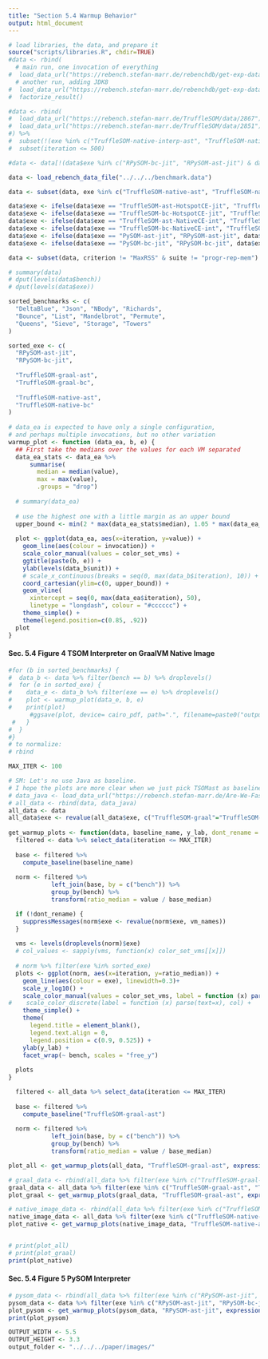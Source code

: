 ```yaml
---
title: "Section 5.4 Warmup Behavior"
output: html_document
---
```



```r
# load libraries, the data, and prepare it
source("scripts/libraries.R", chdir=TRUE)
#data <- rbind(
  # main run, one invocation of everything
#  load_data_url("https://rebench.stefan-marr.de/rebenchdb/get-exp-data/1518"),
  # another run, adding JDK8
#  load_data_url("https://rebench.stefan-marr.de/rebenchdb/get-exp-data/1523")) %>%
#  factorize_result()

#data <- rbind(
#  load_data_url("https://rebench.stefan-marr.de/TruffleSOM/data/2867"), # tsom
#  load_data_url("https://rebench.stefan-marr.de/TruffleSOM/data/2851") # pysom
#) %>% 
#  subset(!(exe %in% c("TruffleSOM-native-interp-ast", "TruffleSOM-native-interp-bc", "RPySOM-bc-interp", "RPySOM-ast-interp"))) %>%
#  subset(iteration <= 500)

#data <- data[!(data$exe %in% c("RPySOM-bc-jit", "RPySOM-ast-jit") & data$suite %in% c("macro-startup", "micro-startup")),] # those were ran by mistake

data <- load_rebench_data_file("../../../benchmark.data")

data <- subset(data, exe %in% c("TruffleSOM-native-ast", "TruffleSOM-native-bc", "TruffleSOM-ast-HotspotCE-jit", "TruffleSOM-bc-HotspotCE-jit", "PySOM-ast-jit", "PySOM-bc-jit"))

data$exe <- ifelse(data$exe == "TruffleSOM-ast-HotspotCE-jit", "TruffleSOM-graal-ast", data$exe)
data$exe <- ifelse(data$exe == "TruffleSOM-bc-HotspotCE-jit", "TruffleSOM-graal-bc", data$exe)
data$exe <- ifelse(data$exe == "TruffleSOM-ast-NativeCE-int", "TruffleSOM-native-ast", data$exe)
data$exe <- ifelse(data$exe == "TruffleSOM-bc-NativeCE-int", "TruffleSOM-native-bc", data$exe)
data$exe <- ifelse(data$exe == "PySOM-ast-jit", "RPySOM-ast-jit", data$exe)
data$exe <- ifelse(data$exe == "PySOM-bc-jit", "RPySOM-bc-jit", data$exe)

data <- subset(data, criterion != "MaxRSS" & suite != "progr-rep-mem")

# summary(data)
# dput(levels(data$bench))
# dput(levels(data$exe))

sorted_benchmarks <- c(
  "DeltaBlue", "Json", "NBody", "Richards", 
  "Bounce", "List", "Mandelbrot", "Permute",
  "Queens", "Sieve", "Storage", "Towers"
)

sorted_exe <- c(
  "RPySOM-ast-jit",
  "RPySOM-bc-jit",
  
  "TruffleSOM-graal-ast",
  "TruffleSOM-graal-bc",
  
  "TruffleSOM-native-ast",
  "TruffleSOM-native-bc"
)
    
# data_ea is expected to have only a single configuration,
# and perhaps multiple invocations, but no other variation
warmup_plot <- function (data_ea, b, e) {
  ## First take the medians over the values for each VM separated
  data_ea_stats <- data_ea %>%
      summarise(
        median = median(value),
        max = max(value),
        .groups = "drop")
  
  # summary(data_ea)
  
  # use the highest one with a little margin as an upper bound
  upper_bound <- min(2 * max(data_ea_stats$median), 1.05 * max(data_ea_stats$max))
  
  plot <- ggplot(data_ea, aes(x=iteration, y=value)) +
    geom_line(aes(colour = invocation)) +
    scale_color_manual(values = color_set_vms) +
    ggtitle(paste(b, e)) +
    ylab(levels(data_b$unit)) +
    # scale_x_continuous(breaks = seq(0, max(data_b$iteration), 10)) +
    coord_cartesian(ylim=c(0, upper_bound)) +
    geom_vline(
      xintercept = seq(0, max(data_ea$iteration), 50),
      linetype = "longdash", colour = "#cccccc") +
    theme_simple() +
    theme(legend.position=c(0.85, .92))
  plot
}
```

#### Sec. 5.4 Figure 4 TSOM Interpreter on GraalVM Native Image

```r
#for (b in sorted_benchmarks) { 
#  data_b <- data %>% filter(bench == b) %>% droplevels()
#  for (e in sorted_exe) { 
#    data_e <- data_b %>% filter(exe == e) %>% droplevels()
#    plot <- warmup_plot(data_e, b, e)
#    print(plot)
      #ggsave(plot, device= cairo_pdf, path=".", filename=paste0("output_graphs_warmup/", b, e, ".pdf"), dpi=300, height=50, width=50, units="mm", family="Arial")
 #   }
#  } 
#}
# to normalize:
# rbind

MAX_ITER <- 100

# SM: Let's no use Java as baseline.
# I hope the plots are more clear when we just pick TSOMast as baseline (TruffleSOM-graal-ast)
# data_java <- load_data_url("https://rebench.stefan-marr.de/Are-We-Fast-Yet/data/2858") %>% filter(exe=="Java-C2-jit")
# all_data <- rbind(data, data_java)
all_data <- data
all_data$exe <- revalue(all_data$exe, c("TruffleSOM-graal"="TruffleSOM-graal-ast"))
  
get_warmup_plots <- function(data, baseline_name, y_lab, dont_rename = FALSE) {
  filtered <- data %>% select_data(iteration <= MAX_ITER)
  
  base <- filtered %>%
    compute_baseline(baseline_name)
  
  norm <- filtered %>%
            left_join(base, by = c("bench")) %>%
            group_by(bench) %>%
            transform(ratio_median = value / base_median)

  if (!dont_rename) {
    suppressMessages(norm$exe <- revalue(norm$exe, vm_names))
  }
  
  vms <- levels(droplevels(norm)$exe)
  # col_values <- sapply(vms, function(x) color_set_vms[[x]])
  
  # norm %>% filter(exe %in% sorted_exe)
  plots <- ggplot(norm, aes(x=iteration, y=ratio_median)) +
    geom_line(aes(colour = exe), linewidth=0.3)+
    scale_y_log10() +
    scale_color_manual(values = color_set_vms, label = function (x) parse(text=x), col) +
#    scale_color_discrete(label = function (x) parse(text=x), col) +
    theme_simple() +
    theme(
      legend.title = element_blank(),
      legend.text.align = 0,
      legend.position = c(0.9, 0.525)) +
    ylab(y_lab) +
    facet_wrap(~ bench, scales = "free_y")
  
  plots
}

  filtered <- all_data %>% select_data(iteration <= MAX_ITER)
  
  base <- filtered %>%
    compute_baseline("TruffleSOM-graal-ast")
  
  norm <- filtered %>%
            left_join(base, by = c("bench")) %>%
            group_by(bench) %>%
            transform(ratio_median = value / base_median)

plot_all <- get_warmup_plots(all_data, "TruffleSOM-graal-ast", expression(Normalized~to~median(TSOM[AST])), TRUE) # "Java-C2-jit")

# graal_data <- rbind(all_data %>% filter(exe %in% c("TruffleSOM-graal-ast", "TruffleSOM-graal-bc")), data_java)
graal_data <- all_data %>% filter(exe %in% c("TruffleSOM-graal-ast", "TruffleSOM-graal-bc"))
plot_graal <- get_warmup_plots(graal_data, "TruffleSOM-graal-ast", expression(Normalized~to~median(TSOM[AST]))) # "Java-C2-jit")

# native_image_data <- rbind(all_data %>% filter(exe %in% c("TruffleSOM-native-ast", "TruffleSOM-native-bc")), data_java)
native_image_data <- all_data %>% filter(exe %in% c("TruffleSOM-native-ast", "TruffleSOM-native-bc"))
plot_native <- get_warmup_plots(native_image_data, "TruffleSOM-native-ast", expression(Normalized~to~median(TSOM[AST]))) # "Java-C2-jit")


# print(plot_all)
# print(plot_graal)
print(plot_native)
```

#### Sec. 5.4 Figure 5 PySOM Interpreter

```r
# pysom_data <- rbind(all_data %>% filter(exe %in% c("RPySOM-ast-jit", "RPySOM-bc-jit")), data_java)
pysom_data <- data %>% filter(exe %in% c("RPySOM-ast-jit", "RPySOM-bc-jit"))
plot_pysom <- get_warmup_plots(pysom_data, "RPySOM-ast-jit", expression(Normalized~to~median(PySOM[AST]))) # "Java-C2-jit")
print(plot_pysom)

OUTPUT_WIDTH <- 5.5
OUTPUT_HEIGHT <- 3.3
output_folder <- "../../../paper/images/"
```
